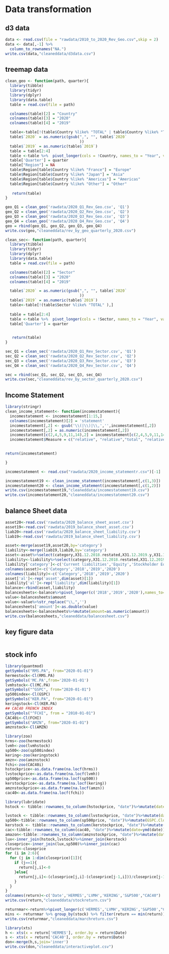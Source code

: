 # Data transformation

## d3 data
```r
data <- read.csv(file = "rawdata/2010_to_2020_Rev_Geo.csv",skip = 2)
data <- data[,-1] %>% 
  column_to_rownames("NA.")
write.csv(data,"cleaneddata/d3data.csv")
```

## treemap data
```r
clean_geo <- function(path, quarter){
  library(tibble)
  library(tidyr)
  library(dplyr)
  library(data.table)
  table = read.csv(file = path)

  colnames(table)[2] = "Country"
  colnames(table)[3] = "2020"
  colnames(table)[4] = "2019"

  table<-table[!(table$Country %like% "TOTAL" | table$Country %like% "Total"),]
  table$`2020` = as.numeric(gsub(",", "", table$`2020`
                                 ))
  table$`2019` = as.numeric(table$`2019`)
  table = table[2:4]
  table <-table %>%  pivot_longer(cols = !Country, names_to = "Year", values_to = "Revenue") 
  table['Quarter'] = quarter
  table["Region"] = NA
  table$Region[table$Country %like% "France"] = "Europe"
  table$Region[table$Country %like% "Japan"] = "Asia"
  table$Region[table$Country %like% "Americas"] = "Americas"
  table$Region[table$Country %like% "Other"] = "Other"
 
   return(table)
}

geo_Q1 = clean_geo('rawdata/2020_Q1_Rev_Geo.csv', 'Q1')
geo_Q2 = clean_geo('rawdata/2020_Q2_Rev_Geo.csv', 'Q2')
geo_Q3 = clean_geo('rawdata/2020_Q3_Rev_Geo.csv', 'Q3')
geo_Q4 = clean_geo('rawdata/2020_Q4_Rev_Geo.csv', 'Q4')
geo = rbind(geo_Q1, geo_Q2, geo_Q3, geo_Q4)
write.csv(geo,"cleaneddata/rev_by_geo_quarterly_2020.csv")
```

```r
clean_sec<- function(path, quarter){
  library(tibble)
  library(tidyr)
  library(dplyr)
  library(data.table)
  table = read.csv(file = path)

  colnames(table)[2] = "Sector"
  colnames(table)[3] = "2020"
  colnames(table)[4] = "2019"

  table$`2020` = as.numeric(gsub(",", "", table$`2020`
                                 ))
  table$`2019` = as.numeric(table$`2019`)
  table<-table[!(table$Sector %like% "TOTAL" ),]
 
  table = table[2:4]
  table <-table %>%  pivot_longer(cols = !Sector, names_to = "Year", values_to = "Revenue") 
  table['Quarter'] = quarter

 
   return(table)
}

sec_Q1 = clean_sec('rawdata/2020_Q1_Rev_Sector.csv', 'Q1')
sec_Q2 = clean_sec('rawdata/2020_Q2_Rev_Sector.csv', 'Q2')
sec_Q3 = clean_sec('rawdata/2020_Q3_Rev_Sector.csv', 'Q3')
sec_Q4 = clean_sec('rawdata/2020_Q4_Rev_Sector.csv', 'Q4')

sec = rbind(sec_Q1, sec_Q2, sec_Q3, sec_Q4)
write.csv(sec,"cleaneddata/rev_by_sector_quarterly_2020.csv")
```


## Income Statement
```r
library(stringr)
clean_income_statement<- function(incomestatement){
  incomestatement <- incomestatement[1:15,]
  colnames(incomestatement)[2] = 'statement'
  incomestatement[,2] <- gsub('\\(|\\)|\\,','',incomestatement[,2])
  incomestatement[,2] = as.numeric(incomestatement[,2])
  incomestatement[c(2,4,5,9,11,14),2] = incomestatement[c(2,4,5,9,11,14),2] *(-1)
  incomestatement$Measure = c("relative", "relative","total", "relative", "relative","total", "relative", "total", "relative", "total", "relative","relative", "relative","relative","total")
  

return(incomestatement)

}

incomestatement <- read.csv("rawdata/2020_income_statementr.csv")[-1]

incomestatement19 <- clean_income_statement(incomestatement[,c(1,3)])
incomestatement20 <- clean_income_statement(incomestatement[,c(1,2)])
write.csv(incomestatement19,"cleaneddata/incomestatement19.csv")
write.csv(incomestatement20,"cleaneddata/incomestatement20.csv")
```

## balance Sheet data
```r
asset20<-read.csv('rawdata/2020_balance_sheet_asset.csv')
asset19<-read.csv('rawdata/2019_balance_sheet_asset.csv')
liab20<-read.csv('rawdata/2020_balance_sheet_liability.csv')
liab19<-read.csv('rawdata/2019_balance_sheet_liability.csv')
```

```r
asset<-merge(asset19,asset20,by='category')
liability<-merge(liab19,liab20,by='category')
asset<-asset%>%select(category,X31.12.2018.restated,X31.12.2019.y,X31.12.2020)%>%filter(category%in%c('Current assets','Non-current assets'))
liability<-liability%>%select(category,X31.12.2018.restated,X31.12.2019.y,X31.12.2020)%>%filter(category%in%c('Equity attributable to owners of the parent','Equity','Current liabilities','Non-current liabilities'))
liability['category']<-c('Current liabilities','Equity','Stockholder Equity','Non-current liabilities')
colnames(asset)<-c('Category','2018','2019','2020')
colnames(liability)<-c('Category','2018','2019','2020')
asset['al']<-rep('asset',dim(asset)[1])
liability['al']<-rep('liability',dim(liability)[1])
balance<-rbind(asset,liability)
balancesheets<-balance%>%pivot_longer(c('2018','2019','2020'),names_to='Year',values_to='amount')%>%mutate(al=as.factor(al),Year=as.factor(Year))
value<-balancesheets$amount
value<-value%>%str_replace("\\,",'')
balancesheets['amount']<-as.double(value)
balancesheets<-balancesheets%>%mutate(amount=as.numeric(amount))
write.csv(balancesheets,"cleaneddata/balancesheet.csv")
```

## key figure data
```r

```


## stock info
```r
library(quantmod)
getSymbols("RMS.PA", from="2020-01-01")
hermestock<-Cl(RMS.PA)
getSymbols('MC.PA',from='2020-01-01')
lvmhstock<-Cl(MC.PA)
getSymbols("^GSPC", from="2020-01-01")
sp500index<-Cl(GSPC)
getSymbols("KER.PA", from="2020-01-01")
keringstock<-Cl(KER.PA)
## CAC40 FRENCH INDEX
getSymbols("^FCHI", from = "2010-01-01")
CAC40i<-Cl(FCHI)
getSymbols("AMZN", from="2020-01-01")
amznstock<-Cl(AMZN)
```

```r
library(zoo)
hrms<-zoo(hermestock)
lvmh<-zoo(lvmhstock)
sp500<-zoo(sp500index)
kering<-zoo(keringstock)
amzn<-zoo(amznstock)
fchi<-zoo(CAC40i)
hstockprice<-as.data.frame(na.locf(hrms))
lvstockprice<-as.data.frame(na.locf(lvmh))
sp500price<-as.data.frame(na.locf(sp500))
kerstockprice<-as.data.frame(na.locf(kering))
amznstockprice<-as.data.frame(na.locf(amzn))
cac40<-as.data.frame(na.locf(fchi))
```


```r
library(lubridate)
hstock <- tibble::rownames_to_column(hstockprice, "date")%>%mutate(date=ymd(date))%>%filter(year(date)==2020)

lvstock <- tibble::rownames_to_column(lvstockprice, "date")%>%mutate(date=ymd(date))%>%filter(year(date)==2020)
sp500<-tibble::rownames_to_column(sp500price, "date")%>%mutate(GSPC.Close=as.numeric(GSPC.Close))%>%mutate(date=ymd(date))%>%filter(year(date)==2020)
kerstock <- tibble::rownames_to_column(kerstockprice, "date")%>%mutate(date=ymd(date))%>%filter(year(date)==2020)
cac<-tibble::rownames_to_column(cac40, "date")%>%mutate(date=ymd(date))%>%filter(year(date)==2020)
amazon<-tibble::rownames_to_column(amznstockprice, "date")%>%mutate(date=ymd(date))%>%filter(year(date)==2020)
lux<-inner_join(hstock,lvstock)%>%inner_join(kerstock)
closeprice<-inner_join(lux,sp500)%>%inner_join(cac)
return<-closeprice
for (i in 2:6){
  for (j in 1:dim(closeprice)[1]){
    if (j==1){
      return[j,i]<-0
    }else{
      return[j,i]<-(closeprice[j,i]-(closeprice[j-1,i]))/closeprice[j-1,i]
    }
  }
}
colnames(return)<-c('Date','HERMES','LVMH','KERING','S&P500',"CAC40")
write.csv(return,"cleaneddata/stockreturn.csv")
```

```r
returnmar<-return%>%pivot_longer(c('HERMES','LVMH','KERING','S&P500',"CAC40"),names_to='stock',values_to='return')%>%mutate(stock=as.factor(stock))%>%filter(month(Date)==03)
mins <- returnmar %>% group_by(stock) %>% filter(return == min(return))
write.csv(returnmar,"cleaneddata/marchreturn.csv")
```


```r
library(xts)
h <- xts(x = return['HERMES'], order.by = return$Date)
s <- xts(x = return['CAC40'], order.by = return$Date)
don<-merge(h,s,join='inner')
write.csv(don,"cleaneddata/interactiveplot.csv")
```



